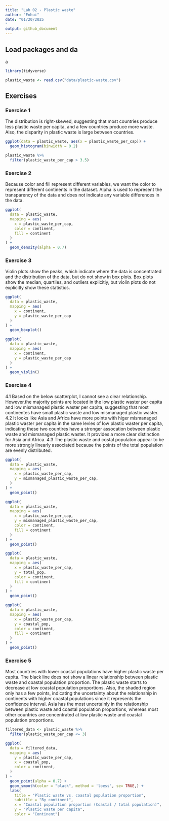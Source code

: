 ```yaml
---
title: "Lab 02 - Plastic waste"
author: "Enhui"
date: "01/20/2025
"
output: github_document
---
```


## Load packages and da
a

```r
library(tidyverse) 
```

```r
plastic_waste <- read.csv("data/plastic-waste.csv")
```

## Exercises

### Exercise 1

The distribution is right-skewed, suggesting that most countries produce less plastic waste per capita, and a few countries produce more waste. Also, the disparity in plastic waste is large between countries. 

```r

ggplot(data = plastic_waste, aes(x = plastic_waste_per_cap)) +
  geom_histogram(binwidth = 0.2)

plastic_waste %>%
  filter(plastic_waste_per_cap > 3.5)

```

### Exercise 2

Because color and fill represent different variables, we want the color to represent different continents in the dataset. Alpha is used to represent the transparency of the data and does not indicate any variable differences in the data. 

```r
ggplot(
  data = plastic_waste,
  mapping = aes(
    x = plastic_waste_per_cap,
    color = continent,
    fill = continent
  )
) +
  geom_density(alpha = 0.7)
```

### Exercise 3

Violin plots show the peaks, which indicate where the data is concentrated and the distribution of the data, but do not show in box plots. Box plots show the median, quartiles, and outliers explicitly, but violin plots do not explicitly show these statistics. 

```r
ggplot(
  data = plastic_waste,
  mapping = aes(
    x = continent,
    y = plastic_waste_per_cap
  )
) +
  geom_boxplot()

ggplot(
  data = plastic_waste,
  mapping = aes(
    x = continent,
    y = plastic_waste_per_cap
  )
) +
  geom_violin()
```

### Exercise 4

4.1 Based on the below scatterplot, I cannot see a clear  relationship. However,the majority points are located in the low plastic waster per capita and low mismanaged plastic waster per capita, suggesting that most continentes have small plastic waste and low mismanaged plastic waster.  
4.2 It looks like Asia and Africa have more points with higer mismanaged plastic waster per capita in the same levles of low plastic waster per capita, indicating these two countires have a stronger assocation between plastic waste and mismanaged plastic waster. It provides a more clear distinction for Asia and Africa. 
4.3 The plastic waste and costal populaton appear to be more strongly linearly associated because the points of the total  population are evenly distributed. 

```r
ggplot(
  data = plastic_waste,
  mapping = aes(
    x = plastic_waste_per_cap,   
    y = mismanaged_plastic_waste_per_cap,
  )
) +
  geom_point()
```

```r
ggplot(
  data = plastic_waste,
  mapping = aes(
    x = plastic_waste_per_cap,   
    y = mismanaged_plastic_waste_per_cap,
    color = continent,
    fill = continent
  )
) +
  geom_point()
```

```r
ggplot(
  data = plastic_waste,
  mapping = aes(
    x = plastic_waste_per_cap,   
    y = total_pop,
    color = continent,
    fill = continent
  )
) +
  geom_point()
```

```r
ggplot(
  data = plastic_waste,
  mapping = aes(
    x = plastic_waste_per_cap,   
    y = coastal_pop,
    color = continent,
    fill = continent
  )
) +
  geom_point()
```

### Exercise 5

Most countries with lower coastal populations have higher plastic waste per capita. The black line does not show a linear relationship between plastic waste and coastal population proportion. The plastic waste starts to decrease at low coastal population proportions. Also, the shaded region only has a few points, indicating the uncertainty about the relationship in continents with higher coastal populations since it represents the confidence interval. Asia has the most uncertainly in the relationship between plastic waste and coastal population proportions, whereas most other countries are concentrated at low plastic waste and coastal population proportions. 

```r
filtered_data <- plastic_waste %>%
  filter(plastic_waste_per_cap <= 3)

ggplot(
  data = filtered_data,
  mapping = aes(
    y = plastic_waste_per_cap,   
    x = coastal_pop,
    color = continent,
  )
) +
  geom_point(alpha = 0.7) +
  geom_smooth(color = "black", method = 'loess', se= TRUE,) +  
  labs(
    title = "Plastic waste vs. coastal population proportion",
    subtitle = "By continent",
    x = "Coastal population proportion (Coastal / total population)",
    y = "Plastic waste per capita",
    color = "Continent")

```


